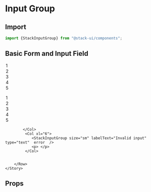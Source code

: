 
<Meta title="Components/StackInputGroup" component="InputGroup" />

<Story name="Import" />

# Input Group

## Import

```jsx
import {StackInputGroup} from "@stack-ui/components";
```
## Basic Form and Input Field

<Preview withToolbar>
    <Story name="Usage">
         <Row>
            <Col xl="6">
            <StackInputGroup size="sm" labelText="Name" type="text" />
            <p> </p>
            <StackInputGroup size="sm" labelText="Email" type="email" labelInline />
            <p> </p>
            <StackInputGroup labelText="Password" type="password" value="12345" />
            <p> </p>
             <StackInputGroup labelText="Website" type="webiste" placeholder="eg-www.website.com" />
            <p> </p>
             <StackInputGroup as="textarea" labelText="Message" rows="3" />
             <p> </p>
            <StackInputGroup size="sm" labelText="Read Only" type="text" value="Read Only" disabled />
            </Col>
             <Col xl="6">
            <StackInputGroup size="sm" as="select" labelText="Input Select" bg>
                <option>1</option>
                <option>2</option>
                <option>3</option>
                <option>4</option>
                <option>5</option>
            </StackInputGroup>
            <p> </p>
            <StackInputGroup size="sm" as="select" labelText="Multiple Select" multiple>
                <option>1</option>
                <option>2</option>
                <option>3</option>
                <option>4</option>
                <option>5</option>
            </StackInputGroup>
            <p> </p>
             <StackInputGroup labelText="Default File Input" type="file" /> 
             <p> </p>
            <StackInputGroup labelText="Range" type="range" /> 
             <p> </p>
            <StackInputGroup labelText="Color" type="color" value="#56c2d6"/> 
             <p> </p>
             <StackInputGroup size="sm" labelText="Disable input" type="text"  disabled />
            <p> </p>
              
            </Col>
             <Col xl="6">
                <StackInputGroup size="sm" labelText="Invalid input" type="text"  error  />
                <p> </p>
             </Col>
            
           
        </Row>
    </Story>
</Preview>

<Story name="Props" />

## Props

<Props of={InputGroupTypes} />